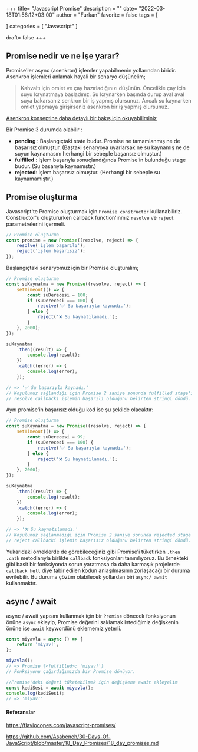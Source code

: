 +++
title= "Javascript Promise"
description = ""
date= "2022-03-18T01:56:12+03:00"
author = "Furkan"
favorite = false
tags = [

]
categories = [
"Javascript"
]

draft= false
+++

## Promise nedir ve ne işe yarar?

Promise'ler async (asenkron) işlemler yapabilmenin yollarından biridir. Asenkron işlemleri anlamak hayali bir senaryo düşünelim;

> Kahvaltı için omlet ve çay hazırladığınızı düşünün. Öncelikle çay için suyu kaynatmaya başladınız. Su kaynarken başında durup aval aval suya bakarsanız senkron bir iş yapmış olursunuz. Ancak su kaynarken omlet yapmaya girişirseniz asenkron bir iş yapmış olursunuz.

[Asenkron konseptine daha detaylı bir bakış için okuyabilirsiniz](https://atarikguney.medium.com/asenkron-asynchronous-programlama-nedir-296230121f9d)

Bir Promise 3 durumda olabilir :

-   **pending** : Başlangıçtaki state budur. Promise ne tamamlanmış ne de başarısız olmuştur. (Baştaki senaryoya uyarlarsak ne su kaynamış ne de suyun kaynamasını herhangi bir sebeple başarısız olmuştur.)
-   **fulfilled** : İşlem başarıyla sonuçlandığında Promise'in bulunduğu stage budur. (Su başarıyla kaynamıştır.)
-   **rejected**: İşlem başarısız olmuştur. (Herhangi bir sebeple su kaynamamıştır.)

## Promise oluşturma

Javascript'te Promise oluşturmak için `Promise constructor` kullanabiliriz. Constructor'u oluştururken callback function'ınmız `resolve` ve `reject` parametrelerini içermeli.

```js
// Promise oluşturma
const promise = new Promise((resolve, reject) => {
	resolve('işlem başarılı');
	reject('işlem başarısız');
});
```

Başlangıçtaki senaryomuz için bir Promise oluşturalım;

```js
// Promise oluşturma
const suKaynatma = new Promise((resolve, reject) => {
	setTimeout(() => {
		const suDerecesi = 100;
		if (suDerecesi === 100) {
			resolve('✅ Su başarıyla kaynadı.');
		} else {
			reject('❌ Su kaynatılamadı.');
		}
	}, 2000);
});

suKaynatma
	.then((result) => {
		console.log(result);
	})
	.catch((error) => {
		console.log(error);
	});

// => '✅ Su başarıyla kaynadı.'
// Koşulumuz sağlandığı için Promise 2 saniye sonunda fulfilled stage'ine geçti.
// resolve callbacki işlemin başarılı olduğunu belirten stringi döndü.
```

Aynı promise'in başarısız olduğu kod ise şu şekilde olacaktır:

```js
// Promise oluşturma
const suKaynatma = new Promise((resolve, reject) => {
	setTimeout(() => {
		const suDerecesi = 99;
		if (suDerecesi === 100) {
			resolve('✅ Su başarıyla kaynadı.');
		} else {
			reject('❌ Su kaynatılamadı.');
		}
	}, 2000);
});

suKaynatma
	.then((result) => {
		console.log(result);
	})
	.catch((error) => {
		console.log(error);
	});

// => '❌ Su kaynatılamadı.'
// Koşulumuz sağlanmadığı için Promise 2 saniye sonunda rejected stage'ine geçti.
// reject callbacki işlemin başarısız olduğunu belirten stringi döndü.
```

Yukarıdaki örneklerde de görebileceğiniz gibi Promise'i tüketirken `.then` `.cath` metodlarıyla birlikte `callback` fonksiyonları tanımlıyoruz. Bu örnekteki gibi basit bir fonksiyonda sorun yaratmasa da daha karmaşık projelerde `callback hell` diye tabir edilen kodun anlaşılmasının zorlaşacağı bir duruma evrilebilir. Bu duruma çözüm olabilecek yollardan biri `async/ await` kullanmaktır.

## async / await

async / await yapısını kullanmak için bir `Promise` dönecek fonksiyonun önüne `async` ekleyip, Promise değerini saklamak istediğimiz değişkenin önüne ise `await` keywordünü eklememiz yeterli.

```js
const miyavla = async () => {
	return 'miyav!';
};

miyavla();
// => Promise {<fulfilled>: 'miyav!'}
// Fonksiyonu çağırdığımızda bir Promise dönüyor.

//Promise'deki değeri tüketebilmek için değişkene await ekleyelim
const kediSesi = await miyavla();
console.log(kediSesi);
// => 'miyav!'
```

#### Referanslar

https://flaviocopes.com/javascript-promises/

https://github.com/Asabeneh/30-Days-Of-JavaScript/blob/master/18_Day_Promises/18_day_promises.md
